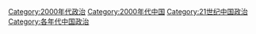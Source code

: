 [[Category:2000年代政治|Category:2000年代政治]]
[[Category:2000年代中国|Category:2000年代中国]]
[[Category:21世纪中国政治|Category:21世纪中国政治]]
[[Category:各年代中国政治|Category:各年代中国政治]]